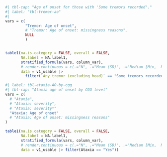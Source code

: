 
```r
#| tbl-cap: "Age of onset for those with 'Some tremors recorded'."
#| label: "tbl-tremor-ao"
#| 
vars = c(
         "Tremor: Age of onset",
         # "Tremor: Age of onset: missingness reasons",
         NULL
         )


table1(na.is.category = FALSE, overall = FALSE,
       NA.label = NA.label1,
       stratified_formula(vars, column_var),
       # render.continuous = c(.="N", .="Mean (SD)", .="Median [Min,  Max]"),
       data = v1_usable |> 
         filter(`Any tremor (excluding head)` == "Some tremors recorded"))
```

```r
#| label: tbl-ataxia-AO-by-cgg
#| tbl-cap: "Ataxia age of onset by CGG level"
vars = c(
  # "Ataxia",
  # "Ataxia: severity",
  # "Ataxia: severity*"
  "Ataxia: Age of onset"
  # "Ataxia: Age of onset: missingness reasons"
)

table1(na.is.category = FALSE, overall = FALSE,
       NA.label = NA.label1,
       stratified_formula(vars, column_var),
       # render.continuous = c(.="N", .="Mean (SD)", .="Median [Min,  Max]"),
       data = v1_usable |> filter(Ataxia == "Yes"))
```

<br>
